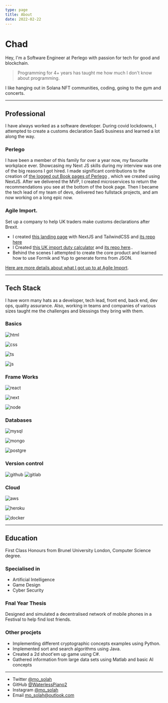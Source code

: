 ```yaml
---
type: page
title: About
date: 2022-02-22
---
```


# Chad

Hey, I'm a Software Engineer at Perlego with passion for tech for good and blockchain. 
>Programming for 4+ years has taught me how much I don't know about programming.

I like hanging out in Solana NFT communities, coding, going to the gym and concerts.

---

## Professional
I have always worked as a software developer. 
During covid lockdowns, I attempted to create a customs declaration SaaS business and learned a lot along the way. 

### Perlego
I have been a member of this family for over a year now, my favourite workplace ever. 
Showcasing my Next JS skills during my interview was one of the big reasons I got hired. 
I made significant contributions to the creation of <a href="https://www.perlego.com/book/3042820/nfts-for-dummies-pdf" target="_blank">the logged out Book pages of Perlego</a> , which we created using NextJS.
After we delivered the MVP, I created microservices to return the recommendations you see at the bottom of the book page.
Then I became the tech lead of my team of devs, delivered two fullstack projects, and am now working on a long epic now. 


### Agile Import. 
Set up a company to help UK traders make customs declarations after Brexit. 

- I created <a href="https://www.agileimport.co.uk/" target="_blank">this landing page</a> with NextJS and TailwindCSS and 
<a href="https://github.com/Agile-Import/marketing" target="_blank">its repo here</a>
- I Created <a href="http://calcofduty.co.uk" target="_blank">this UK import duty calculator</a> and <a href="https://github.com/WaterlessPiano2/Duty" target="_blank">its repo here</a>..
- Behind the scenes I attempted to create the core product and learned how to use Formik and Yup to generate forms from JSON. 

[Here are more details about what I got up to at Agile Import](/posts/agileImport).

---

## Tech Stack
I have worn many hats as a developer, tech lead, front end, back end, dev ops, quality assurance. Also, working in teams and companies of various sizes taught me the challenges and blessings they bring with them.

### Basics
<Image
  src="/images/tech/html.svg"
  alt="html"
  width={75}
  height={75}
  priority
  className="next-image"
/>

<Image
  src="/images/tech/css.svg"
  alt="css"
  width={75}
  height={75}
  priority
  className="next-image"
/>

<Image
  src="/images/tech/ts.svg"
  alt="ts"
  width={75}
  height={75}
  priority
  className="next-image"
/>

<Image
  src="/images/tech/js.svg"
  alt="js"
  width={75}
  height={75}
  priority
  className="next-image"
/>

### Frame Works 
<Image
  src="/images/tech/react.svg"
  alt="react"
  width={75}
  height={75}
  priority
  className="next-image"
/>

<Image
  src="/images/tech/next.svg"
  alt="next"
  width={75}
  height={75}
  priority
  className="next-image"
/>

<Image
  src="/images/tech/node.svg"
  alt="node"
  width={75}
  height={75}
  priority
  className="next-image"
/>

### Databases
<Image
  src="/images/tech/mysql.svg"
  alt="mysql"
  width={75}
  height={75}
  priority
  className="next-image"
/>

<Image
  src="/images/tech/mongo.svg"
  alt="mongo"
  width={75}
  height={75}
  priority
  className="next-image"
/>

<Image
  src="/images/tech/pg.svg"
  alt="postgre"
  width={75}
  height={75}
  priority
  className="next-image"
/>

### Version control
<Image
  src="/images/tech/git.svg"
  alt="github"
  width={75}
  height={75}
  priority
  className="next-image"
/>
<Image
  src="/images/tech/lab.svg"
  alt="gitlab"
  width={75}
  height={75}
  priority
  className="next-image"
/>

### Cloud
<Image
  src="/images/tech/aws.svg"
  alt="aws"
  width={75}
  height={75}
  priority
  className="next-image"
/>

<Image
  src="/images/tech/heroku.svg"
  alt="heroku"
  width={75}
  height={75}
  priority
  className="next-image"
/>
 
<Image
  src="/images/tech/docker.svg"
  alt="docker"
  width={75}
  height={75}
  priority
  className="next-image"
/>

---
## Education
First Class Honours from Brunel University London, Computer Science degree.

### Specialised in
- Artificial Intelligence
- Game Design 
- Cyber Security

### Fnal Year Thesis 
Designed and simulated a decentralised network of mobile phones in a Festival to help find lost friends.


### Other procjets
- Implementing different cryptographic concepts examples using Python. 
- Implemented sort and search algorithms using Java.
- Created a 2d shoot'em up game using C#.
- Gathered information from large data sets using Matlab and basic AI concepts


---
- Twitter [@mo_solah](https://twitter.com/mo_solah)
- GitHub [@WaterlessPiano2](https://github.com/WaterlessPiano2)
- Instagram [@mo_solah](https://instagram.com/mo_solah)
- Email mo_solah@outlook.com
